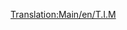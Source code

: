 [[Translation:Main/en/T.I.M]]{{en/-}}{{Template:Treni/It
|Image=[[File:en/Tim.png]]
|Name="T.I.M."
|Cost=€ 93.750
|Speed=241 km/h (150 mph)
|Weight=180 t
|Power=7.097 hp (5.220 kW)
|Annual=€ 6.750
|Designed=1984
|Lifespan=25
|Capacity=N/A
|Description=Questa è una locomotiva a doppia testa, capace di raggiungere ben 64 km orari in più della  seconda migliore opzione, la [[Main/en/SH "40"]]. C'è una sola locomotiva elettrica più veloce: la [[Main/it/AsiaStar| "AsiaStar"]].
|Real-life=questa è la Transport Tycoon equivalente del primo modello francese di [http://en.wikipedia.org/wiki/TGV TGV] (Train à Grande Vitesse).
}}